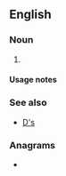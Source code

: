 {{also|ds|Ds|DS|dS|ds.|D's|D.S.|D. S.}}
==English==

===Noun===
{{head|en|noun plural form}}

# {{plural of|d|lang=en}}

====Usage notes====
{{U:en:plurals of letters}}

===See also===
* [[D's]]

===Anagrams===
* {{anagrams|en|S.D.|SD|sd|£sd}}
